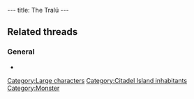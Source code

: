 ---
title: The Tralü
---

{{Character|
Name=Tralü|
Image=DVTRALU.jpg|
Race=Tralü|
Gender=Unknown|
Size=Large|
Age=Unknown}}

==Related threads==
===General===
* {{thread|id=903|title=Poor Tralu...}}

{{Stub}}

[[Category:Large characters]]
[[Category:Citadel Island inhabitants]]
[[Category:Monster]]